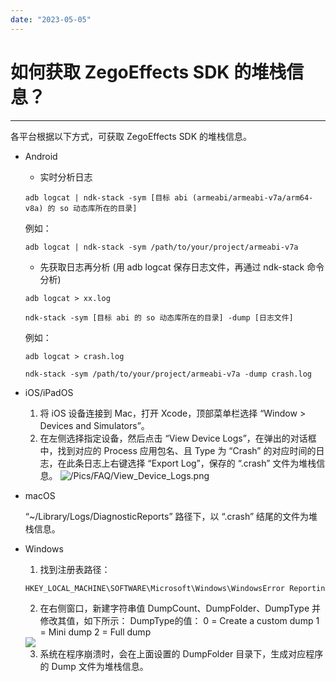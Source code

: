 ```yaml
---
date: "2023-05-05"
---
```

# 如何获取 ZegoEffects SDK 的堆栈信息？
---

各平台根据以下方式，可获取 ZegoEffects SDK 的堆栈信息。

- Android

    - 实时分析日志  

    `adb logcat | ndk-stack -sym [目标 abi (armeabi/armeabi-v7a/arm64-v8a) 的 so 动态库所在的目录]`  

    例如：

    `adb logcat | ndk-stack -sym /path/to/your/project/armeabi-v7a`

    - 先获取日志再分析 (用 adb logcat 保存日志文件，再通过 ndk-stack 命令分析)
      
    `adb logcat > xx.log`
          
    `ndk-stack -sym [目标 abi 的 so 动态库所在的目录] -dump [日志文件]`  

     例如：

    `adb logcat > crash.log`

    `ndk-stack -sym /path/to/your/project/armeabi-v7a -dump crash.log`

- iOS/iPadOS

    1. 将 iOS 设备连接到 Mac，打开 Xcode，顶部菜单栏选择 “Window > Devices and Simulators”。
    2. 在左侧选择指定设备，然后点击 “View Device Logs”，在弹出的对话框中，找到对应的 Process 应用包名、且 Type 为 “Crash” 的对应时间的日志，在此条日志上右键选择 “Export Log”，保存的 “.crash” 文件为堆栈信息。
    ![/Pics/FAQ/View_Device_Logs.png](https://doc-media.zego.im/sdk-doc/Pics/FAQ/View_Device_Logs.png)    

- macOS

    “~/Library/Logs/DiagnosticReports” 路径下，以 “.crash” 结尾的文件为堆栈信息。


- Windows
    
    1. 找到注册表路径：
    ```c++
    HKEY_LOCAL_MACHINE\SOFTWARE\Microsoft\Windows\WindowsError Reporting\LocalDumps
    ```
    
    2. 在右侧窗口，新建字符串值 DumpCount、DumpFolder、DumpType 并修改其值，如下所示：
    DumpType的值：
    0 = Create a custom dump
    1 = Mini dump
    2 = Full dump

    <img src="http://doc.oa.zego.im/Pics/FAQ/expressSDKlogwindows.png">
    
    3. 系统在程序崩溃时，会在上面设置的 DumpFolder 目录下，生成对应程序的 Dump 文件为堆栈信息。